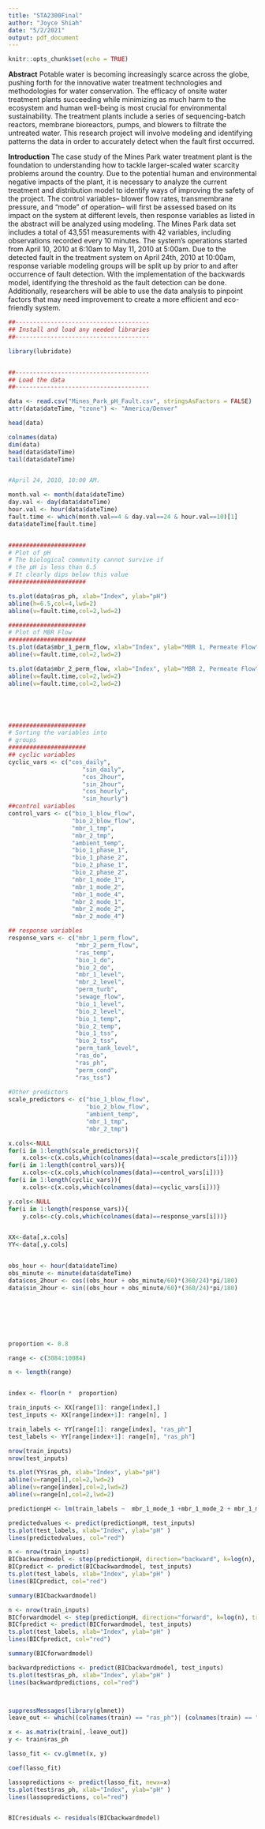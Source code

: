 ```yaml
---
title: "STA2300Final"
author: "Joyce Shiah"
date: "5/2/2021"
output: pdf_document
---
```


```r
knitr::opts_chunk$set(echo = TRUE)
```


**Abstract**
Potable water is becoming increasingly scarce across the globe, pushing forth for the innovative water treatment technologies and methodologies for water conservation. The efficacy of onsite water treatment plants succeeding while minimizing as much harm to the ecosystem and human well-being is most crucial for environmental sustainability. The treatment plants include a series of sequencing-batch reactors, membrane bioreactors, pumps, and blowers to filtrate the untreated water. This research project will involve modeling and identifying patterns the data in order to accurately detect when the fault first occurred. 

**Introduction** 
The case study of the Mines Park water treatment plant is the foundation to understanding how to tackle larger-scaled water scarcity problems around the country. Due to the potential human and environmental negative impacts of the plant, it is necessary to analyze the current treatment and distribution model to identify ways of improving the safety of the project. The control variables-- blower flow rates, transmembrane pressure, and “mode” of operation-- will first be assessed based on its impact on the system at different levels, then response variables as listed in the abstract will be analyzed using modeling. The Mines Park data set includes a total of 43,551 measurements with 42 variables, including observations recorded every 10 minutes. The system’s operations started from April 10, 2010 at 6:10am to May 11, 2010 at 5:00am. Due to the detected fault in the treatment system on April 24th, 2010 at 10:00am, response variable modeling groups will be split up by prior to and after occurrence of fault detection. With the implementation of the backwards model, identifying the threshold as the fault detection can be done. Additionally, researchers will be able to use the data analysis to pinpoint factors that may need improvement to create a more efficient and eco-friendly system.
```r

##--------------------------------------
## Install and load any needed libraries
##--------------------------------------

library(lubridate)


##--------------------------------------
## Load the data
##--------------------------------------

data <- read.csv("Mines_Park_pH_Fault.csv", stringsAsFactors = FALSE)
attr(data$dateTime, "tzone") <- "America/Denver"

head(data)

colnames(data)
dim(data)
head(data$dateTime)
tail(data$dateTime)


#April 24, 2010, 10:00 AM.

month.val <- month(data$dateTime)
day.val <- day(data$dateTime)
hour.val <- hour(data$dateTime)
fault.time <- which(month.val==4 & day.val==24 & hour.val==10)[1]
data$dateTime[fault.time]


######################
# Plot of pH
# The biological community cannot survive if
# the pH is less than 6.5
# It clearly dips below this value
######################

ts.plot(data$ras_ph, xlab="Index", ylab="pH")
abline(h=6.5,col=4,lwd=2)
abline(v=fault.time,col=2,lwd=2)

######################
# Plot of MBR Flow
######################
ts.plot(data$mbr_1_perm_flow, xlab="Index", ylab="MBR 1, Permeate Flow")
abline(v=fault.time,col=2,lwd=2)

ts.plot(data$mbr_2_perm_flow, xlab="Index", ylab="MBR 2, Permeate Flow")
abline(v=fault.time,col=2,lwd=2)
abline(v=fault.time,col=2,lwd=2)





######################
# Sorting the variables into
# groups
######################
## cyclic variables
cyclic_vars <- c("cos_daily", 
                     "sin_daily", 
                     "cos_2hour", 
                     "sin_2hour", 
                     "cos_hourly", 
                     "sin_hourly")
##control variables
control_vars <- c("bio_1_blow_flow", 
                  "bio_2_blow_flow", 
                  "mbr_1_tmp", 
                  "mbr_2_tmp",
                  "ambient_temp", 
                  "bio_1_phase_1", 
                  "bio_1_phase_2", 
                  "bio_2_phase_1",
                  "bio_2_phase_2", 
                  "mbr_1_mode_1", 
                  "mbr_1_mode_2", 
                  "mbr_1_mode_4",
                  "mbr_2_mode_1", 
                  "mbr_2_mode_2", 
                  "mbr_2_mode_4")

## response variables
response_vars <- c("mbr_1_perm_flow", 
                   "mbr_2_perm_flow", 
                   "ras_temp",
                   "bio_1_do", 
                   "bio_2_do", 
                   "mbr_1_level", 
                   "mbr_2_level", 
                   "perm_turb", 
                   "sewage_flow", 
                   "bio_1_level", 
                   "bio_2_level",
                   "bio_1_temp", 
                   "bio_2_temp", 
                   "bio_1_tss", 
                   "bio_2_tss", 
                   "perm_tank_level", 
                   "ras_do", 
                   "ras_ph", 
                   "perm_cond", 
                   "ras_tss")
                   
#Other predictors                  
scale_predictors <- c("bio_1_blow_flow",
                      "bio_2_blow_flow", 
                      "ambient_temp",
                      "mbr_1_tmp", 
                      "mbr_2_tmp")

x.cols<-NULL
for(i in 1:length(scale_predictors)){
	x.cols<-c(x.cols,which(colnames(data)==scale_predictors[i]))}
for(i in 1:length(control_vars)){
	x.cols<-c(x.cols,which(colnames(data)==control_vars[i]))}
for(i in 1:length(cyclic_vars)){
	x.cols<-c(x.cols,which(colnames(data)==cyclic_vars[i]))}

y.cols<-NULL
for(i in 1:length(response_vars)){
	y.cols<-c(y.cols,which(colnames(data)==response_vars[i]))}


XX<-data[,x.cols]
YY<-data[,y.cols]


obs_hour <- hour(data$dateTime)
obs_minute <- minute(data$dateTime)
data$cos_2hour <- cos((obs_hour + obs_minute/60)*(360/24)*pi/180)
data$sin_2hour <- sin((obs_hour + obs_minute/60)*(360/24)*pi/180)







proportion <- 0.8

range <- c(3084:10084)

n <- length(range)


index <- floor(n *  proportion)

train_inputs <- XX[range[1]: range[index],]
test_inputs <- XX[range[index+1]: range[n], ]

train_labels <- YY[range[1]: range[index], "ras_ph"]
test_labels <- YY[range[index+1]: range[n], "ras_ph"]

nrow(train_inputs)
nrow(test_inputs)

ts.plot(YY$ras_ph, xlab="Index", ylab="pH")
abline(v=range[1],col=2,lwd=2)
abline(v=range[index],col=2,lwd=2)
abline(v=range[n],col=2,lwd=2)

predictionpH <- lm(train_labels ~  mbr_1_mode_1 +mbr_1_mode_2 + mbr_1_mode_4 , data=train_inputs)

predictedvalues <- predict(predictionpH, test_inputs)
ts.plot(test_labels, xlab="Index", ylab="pH" )
lines(predictedvalues, col="red")

n <- nrow(train_inputs) 
BICbackwardmodel <- step(predictionpH, direction="backward", k=log(n), trace = 0)
BICpredict <- predict(BICbackwardmodel, test_inputs)
ts.plot(test_labels, xlab="Index", ylab="pH" )
lines(BICpredict, col="red")

summary(BICbackwardmodel)

n <- nrow(train_inputs) 
BICforwardmodel <- step(predictionpH, direction="forward", k=log(n), trace = 0)
BICfpredict <- predict(BICforwardmodel, test_inputs)
ts.plot(test_labels, xlab="Index", ylab="pH" )
lines(BICfpredict, col="red")

summary(BICforwardmodel)

backwardpredictions <- predict(BICbackwardmodel, test_inputs)
ts.plot(test$ras_ph, xlab="Index", ylab="pH" )
lines(backwardpredictions, col="red")



suppressMessages(library(glmnet))
leave_out <- which((colnames(train) == "ras_ph")| (colnames(train) == "dateTime"))

x <- as.matrix(train[,-leave_out])
y <- train$ras_ph

lasso_fit <- cv.glmnet(x, y)

coef(lasso_fit)

lassopredictions <- predict(lasso_fit, newx=x)
ts.plot(test$ras_ph, xlab="Index", ylab="pH" )
lines(lassopredictions, col="red")


BICresiduals <- residuals(BICbackwardmodel)
```

